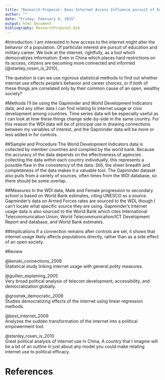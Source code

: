 ```yaml
---
title: "Research Proposal: Does Internet Access Influence pursuit of Education and Military Service?"
author: ""
date: "Friday, February 6, 2015"
output: html_document
bibliography: ResearchProposal.bib
---
```

#Introduction:
I am interested in how access to the internet might alter the behavior of a population. Of particular interest are pursuit of education and military career. We look at the internet, rightfully, as a tool which democratizes information. Even in China which places hard restrictions on its access, citizens are becoming more connected and informed [@stanley_rosen_is_2010],

The question is can we use rigorous statistical methods to find out whether internet use effects people's behavior and career choices, or if both of these things are correlated only by their common cause of an open, wealthy society?

#Methods
I'll be using the Gapminder and World Development Indicators data, and any other data I can find relating to internet usage or civic development among countries. Time series data will be especially useful as I can look at how these things change side-by-side in the same country. For this reason the WDI data will be of principal use in drawing connections between my variables of interest, and the Gapminder data will be more or less added in for controls.

##Sample and Procedure
The World Development Indicators data is collected by member countries and compiled by the world bank. Because the accuracy of the data depends on the effectiveness of agencies collecting the data within each country individually, this represents a possible flaw in the consistency of the data. Still, the sheer breadth and completeness of the data makes it a valuable tool. The Gapminder dataset also pulls from a variety of sources, often times from the WDI database, so there should be some overlap.

##Measures
In the WDI data, Male and Female progression to secondary school is based on World Bank estimates, citing UNESCO as a source. Gapminder's data on Armed Forces rates are sourced to the WDI, though I can't locate what specific source they are using. Gapminder's Internet usage data is also sourced to the World Bank which cites International Telecommunication Union, World Telecommunication/ICT Development Report and database, and World Bank estimates.

##Implications
If a connection remains after controls are set, it shows that internet usage likely affects populations directly, rather than as a side effect of an open society.

#Review

@kenski_connections_2006  
Statistical study linking internet usage with general polity measures.

@guillen_explaining_2005  
Very broad political analysis of telecom development, accessibility, and democratization globally.

@groshek_democratic_2009  
Studies democratizing effects of the internet using linear regression methods.

@best_internet_2009  
Analyzes the sudden transformation of the internet into a political empowerment tool.

@stanley_rosen_is_2010  
Great political analysis of internet use in China, A country that I imagine will be a bit of an outline in just about any model you could make relating internet use to political efficacy.

# References

